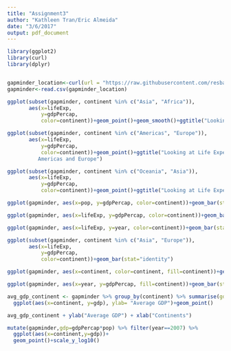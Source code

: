 ```yaml
---
title: "Assignment3"
author: "Kathleen Tran/Eric Almeida"
date: "3/6/2017"
output: pdf_document
---
```



```r
library(ggplot2)
library(curl)
library(dplyr)


gapminder_location<-curl(url = "https://raw.githubusercontent.com/resbaz/r-novice-gapminder-files/master/data/gapminder-FiveYearData.csv")
gapminder<-read.csv(gapminder_location)

ggplot(subset(gapminder, continent %in% c("Asia", "Africa")),
       aes(x=lifeExp,
           y=gdpPercap,
           color=continent))+geom_point()+geom_smooth()+ggtitle("Looking at Life Expectancy via GDP per Capita in Asia and Africa")

ggplot(subset(gapminder, continent %in% c("Americas", "Europe")),
       aes(x=lifeExp,
           y=gdpPercap,
           color=continent))+geom_point()+ggtitle("Looking at Life Expectancy via GDP per Capita in the 
          Americas and Europe")

ggplot(subset(gapminder, continent %in% c("Oceania", "Asia")),
       aes(x=lifeExp,
           y=gdpPercap,
           color=continent))+geom_point()+ggtitle("Looking at Life Expectancy via GDP per Capita in Oceania and Asia")

ggplot(gapminder, aes(x=pop, y=gdpPercap, color=continent))+geom_bar(stat="identity")

ggplot(gapminder, aes(x=lifeExp, y=gdpPercap, color=continent))+geom_bar(stat="identity")

ggplot(gapminder, aes(x=lifeExp, y=year, color=continent))+geom_bar(stat="identity")

ggplot(subset(gapminder, continent %in% c("Asia", "Europe")),
       aes(x=lifeExp,
           y=gdpPercap,
           color=continent))+geom_bar(stat="identity")

ggplot(gapminder, aes(x=continent, color=continent, fill=continent))+geom_bar(stat="count")

ggplot(gapminder, aes(x=year, y=gdpPercap, fill=continent))+geom_bar(stat="identity", position=position_dodge())

avg_gdp_continent <- gapminder %>% group_by(continent) %>% summarise(gdp=mean(gdpPercap)) %>%
  ggplot(aes(x=continent, y=gdp), ylab= "Average GDP")+geom_point() 

avg_gdp_continent + ylab("Average GDP") + xlab("Continents")

mutate(gapminder,gdp=gdpPercap*pop) %>% filter(year==2007) %>%
  ggplot(aes(x=continent,y=gdp))+
  geom_point()+scale_y_log10() 
```

